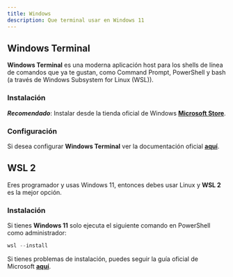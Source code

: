 ```yaml
---
title: Windows
description: Que terminal usar en Windows 11
---
```


## Windows Terminal

**Windows Terminal** es una moderna aplicación host para los shells de línea de comandos que ya te gustan, como Command Prompt, PowerShell y bash (a través de Windows Subsystem for Linux (WSL)).

### Instalación

***Recomendado***: Instalar desde la tienda oficial de Windows [**Microsoft Store**](https://aka.ms/terminal).


### Configuración

Si desea configurar **Windows Terminal** ver la documentación oficial [**aquí**](https://docs.microsoft.com/es-es/windows/terminal/).

## WSL 2

Eres programador y usas Windows 11, entonces debes usar Linux y **WSL 2** es la mejor opción.


### Instalación

Si tienes **Windows 11** solo ejecuta el siguiente comando en PowerShell como administrador:

```powershell
wsl --install
```

Si tienes problemas de instalación, puedes seguir la guía oficial de Microsoft [**aquí**](https://docs.microsoft.com/es-es/windows/wsl/install).